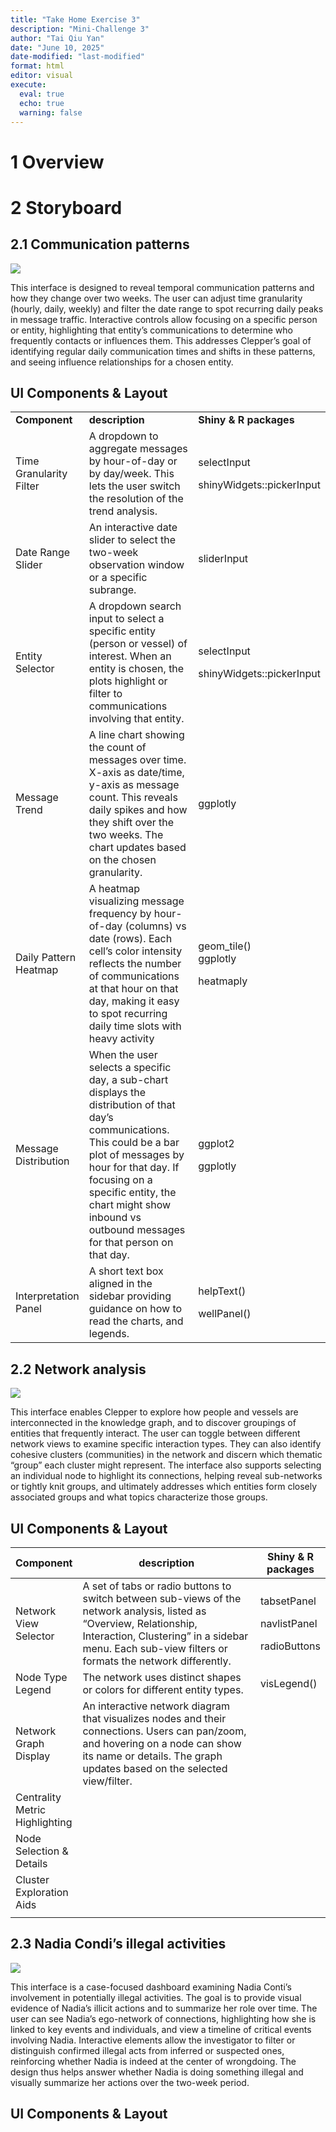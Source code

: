 ```yaml
---
title: "Take Home Exercise 3"
description: "Mini-Challenge 3"
author: "Tai Qiu Yan"
date: "June 10, 2025"
date-modified: "last-modified"
format: html
editor: visual
execute:
  eval: true
  echo: true
  warning: false
---
```


# 1 Overview

# 2 Storyboard

## 2.1 Communication patterns

![](images/Image_20250610082902-01.jpg)

This interface is designed to reveal temporal communication patterns and how they change over two weeks. The user can adjust time granularity (hourly, daily, weekly) and filter the date range to spot recurring daily peaks in message traffic. Interactive controls allow focusing on a specific person or entity, highlighting that entity’s communications to determine who frequently contacts or influences them. This addresses Clepper’s goal of identifying regular daily communication times and shifts in these patterns, and seeing influence relationships for a chosen entity.

::: panel-tabset
## UI Components & Layout

+-------------------------+---------------------------------------------------------------------------------------------------------------------------------------------------------------------------------------------------------------------------------------------------------------------------------------+---------------------------+
| **Component**           | **description**                                                                                                                                                                                                                                                                       | **Shiny & R packages**    |
+-------------------------+---------------------------------------------------------------------------------------------------------------------------------------------------------------------------------------------------------------------------------------------------------------------------------------+---------------------------+
| Time Granularity Filter | A dropdown to aggregate messages by hour-of-day or by day/week. This lets the user switch the resolution of the trend analysis.                                                                                                                                                       | selectInput               |
|                         |                                                                                                                                                                                                                                                                                       |                           |
|                         |                                                                                                                                                                                                                                                                                       | shinyWidgets::pickerInput |
+-------------------------+---------------------------------------------------------------------------------------------------------------------------------------------------------------------------------------------------------------------------------------------------------------------------------------+---------------------------+
| Date Range Slider       | An interactive date slider to select the two-week observation window or a specific subrange.                                                                                                                                                                                          | sliderInput               |
+-------------------------+---------------------------------------------------------------------------------------------------------------------------------------------------------------------------------------------------------------------------------------------------------------------------------------+---------------------------+
| Entity Selector         | A dropdown search input to select a specific entity (person or vessel) of interest. When an entity is chosen, the plots highlight or filter to communications involving that entity.                                                                                                  | selectInput               |
|                         |                                                                                                                                                                                                                                                                                       |                           |
|                         |                                                                                                                                                                                                                                                                                       | shinyWidgets::pickerInput |
+-------------------------+---------------------------------------------------------------------------------------------------------------------------------------------------------------------------------------------------------------------------------------------------------------------------------------+---------------------------+
| Message Trend           | A line chart showing the count of messages over time. X-axis as date/time, y-axis as message count. This reveals daily spikes and how they shift over the two weeks. The chart updates based on the chosen granularity.                                                               | ggplotly                  |
+-------------------------+---------------------------------------------------------------------------------------------------------------------------------------------------------------------------------------------------------------------------------------------------------------------------------------+---------------------------+
| Daily Pattern Heatmap   | A heatmap visualizing message frequency by hour-of-day (columns) vs date (rows). Each cell’s color intensity reflects the number of communications at that hour on that day, making it easy to spot recurring daily time slots with heavy activity                                    | geom_tile()\              |
|                         |                                                                                                                                                                                                                                                                                       | ggplotly                  |
|                         |                                                                                                                                                                                                                                                                                       |                           |
|                         |                                                                                                                                                                                                                                                                                       | heatmaply                 |
+-------------------------+---------------------------------------------------------------------------------------------------------------------------------------------------------------------------------------------------------------------------------------------------------------------------------------+---------------------------+
| Message Distribution    | When the user selects a specific day, a sub-chart displays the distribution of that day’s communications. This could be a bar plot of messages by hour for that day. If focusing on a specific entity, the chart might show inbound vs outbound messages for that person on that day. | ggplot2                   |
|                         |                                                                                                                                                                                                                                                                                       |                           |
|                         |                                                                                                                                                                                                                                                                                       | ggplotly                  |
+-------------------------+---------------------------------------------------------------------------------------------------------------------------------------------------------------------------------------------------------------------------------------------------------------------------------------+---------------------------+
| Interpretation Panel    | A short text box aligned in the sidebar providing guidance on how to read the charts, and legends.                                                                                                                                                                                    | helpText()                |
|                         |                                                                                                                                                                                                                                                                                       |                           |
|                         |                                                                                                                                                                                                                                                                                       | wellPanel()               |
+-------------------------+---------------------------------------------------------------------------------------------------------------------------------------------------------------------------------------------------------------------------------------------------------------------------------------+---------------------------+
:::

## 2.2 Network analysis

![](images/Image_20250610082923.jpg)

This interface enables Clepper to explore how people and vessels are interconnected in the knowledge graph, and to discover groupings of entities that frequently interact. The user can toggle between different network views to examine specific interaction types. They can also identify cohesive clusters (communities) in the network and discern which thematic “group” each cluster might represent. The interface also supports selecting an individual node to highlight its connections, helping reveal sub-networks or tightly knit groups, and ultimately addresses which entities form closely associated groups and what topics characterize those groups.

::: panel-tabset
## UI Components & Layout

+--------------------------------+------------------------------------------------------------------------------------------------------------------------------------------------------------------------------------------------------------------------------+--------------------+
| Component                      | description                                                                                                                                                                                                                  | Shiny & R packages |
+================================+==============================================================================================================================================================================================================================+====================+
| Network View Selector          | A set of tabs or radio buttons to switch between sub-views of the network analysis, listed as “Overview, Relationship, Interaction, Clustering” in a sidebar menu. Each sub-view filters or formats the network differently. | tabsetPanel        |
|                                |                                                                                                                                                                                                                              |                    |
|                                |                                                                                                                                                                                                                              | navlistPanel       |
|                                |                                                                                                                                                                                                                              |                    |
|                                |                                                                                                                                                                                                                              | radioButtons       |
+--------------------------------+------------------------------------------------------------------------------------------------------------------------------------------------------------------------------------------------------------------------------+--------------------+
| Node Type Legend               | The network uses distinct shapes or colors for different entity types.                                                                                                                                                       | visLegend()        |
+--------------------------------+------------------------------------------------------------------------------------------------------------------------------------------------------------------------------------------------------------------------------+--------------------+
| Network Graph Display          | An interactive network diagram that visualizes nodes and their connections. Users can pan/zoom, and hovering on a node can show its name or details. The graph updates based on the selected view/filter.                    |                    |
+--------------------------------+------------------------------------------------------------------------------------------------------------------------------------------------------------------------------------------------------------------------------+--------------------+
| Centrality Metric Highlighting |                                                                                                                                                                                                                              |                    |
+--------------------------------+------------------------------------------------------------------------------------------------------------------------------------------------------------------------------------------------------------------------------+--------------------+
| Node Selection & Details       |                                                                                                                                                                                                                              |                    |
+--------------------------------+------------------------------------------------------------------------------------------------------------------------------------------------------------------------------------------------------------------------------+--------------------+
| Cluster Exploration Aids       |                                                                                                                                                                                                                              |                    |
+--------------------------------+------------------------------------------------------------------------------------------------------------------------------------------------------------------------------------------------------------------------------+--------------------+
|                                |                                                                                                                                                                                                                              |                    |
+--------------------------------+------------------------------------------------------------------------------------------------------------------------------------------------------------------------------------------------------------------------------+--------------------+
:::

## 2.3 Nadia Condi's illegal activities

![](images/Image_20250610082928.jpg)

This interface is a case-focused dashboard examining Nadia Conti’s involvement in potentially illegal activities. The goal is to provide visual evidence of Nadia’s illicit actions and to summarize her role over time. The user can see Nadia’s ego-network of connections, highlighting how she is linked to key events and individuals, and view a timeline of critical events involving Nadia. Interactive elements allow the investigator to filter or distinguish confirmed illegal acts from inferred or suspected ones, reinforcing whether Nadia is indeed at the center of wrongdoing. The design thus helps answer whether Nadia is doing something illegal and visually summarize her actions over the two-week period.

::: panel-tabset
## UI Components & Layout
:::

